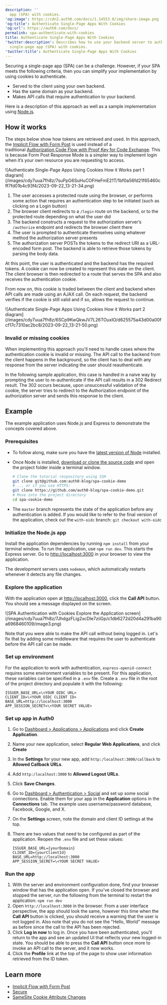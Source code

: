 ```yaml
---
description: ''
  app (SPA) with cookies.
'og:image': https://cdn2.auth0.com/docs/1.14553.0/img/share-image.png
'og:title': Authenticate Single-Page Apps With Cookies
'og:url': https://auth0.com/docs/
permalink: spa-authenticate-with-cookies
title: Authenticate Single-Page Apps With Cookies
'twitter:description': Describes how to use your backend server to authenticate a
  single-page app (SPA) with cookies.
'twitter:title': Authenticate Single-Page Apps With Cookies
---
```

Securing a single-page app (SPA) can be a challenge. However, if your SPA meets the following criteria, then you can simplify your implementation by using cookies to authenticate.

* Served to the client using your own backend.
* Has the same domain as your backend.
* Makes API calls that require authentication to your backend.

Here is a description of this approach as well as a sample implementation using [Node.js](https://nodejs.org/en/).

## How it works

The steps below show how tokens are retrieved and used. In this approach, the [Implicit Flow with Form Post](/docs/get-started/authentication-and-authorization-flow/implicit-flow-with-form-post) is used instead of a traditional [Authorization Code Flow with Proof Key for Code Exchange](/docs/get-started/authentication-and-authorization-flow/authorization-code-flow-with-pkce). This is because Form Post Response Mode is a simpler way to implement login when it’s your own resource you are requesting to access.

<Frame>![Authenticate Single-Page Apps Using Cookies How it Works part 1 diagram](/images/cdy7uua7fh8z/7suPpG6SuHuCOFHeFmE21T/1bf0a56fd21f65460cff7fd01b4c93f4/2023-09-22_13-21-34.png)</Frame>

1. The user accesses a protected route using the browser, or performs some action that requires an authentication step to be initiated (such as clicking on a Login button)
2. The browser client redirects to a `/login` route on the backend, or to the protected route depending on what the user did
3. The backend constructs a request to the authorization server’s `/authorize` endpoint and redirects the browser client there
4. The user is prompted to authenticate themselves using whatever method the authorization server presents
5. The authorization server POSTs the tokens to the redirect URI as a URL-encoded form post. The backend is able to retrieve those tokens by parsing the body data.

At this point, the user is authenticated and the backend has the required tokens. A cookie can now be created to represent this state on the client. The client browser is then redirected to a route that serves the SPA and also receives the authentication cookie.

From now on, this cookie is traded between the client and backend when API calls are made using an AJAX call. On each request, the backend verifies if the cookie is still valid and if so, allows the request to continue.

<Frame>![Authenticate Single-Page Apps Using Cookies How it Works part 2 diagram](/images/cdy7uua7fh8z/6SCp9KwQkwJV7L26TOuxIO/d625575a43d00a00fcf17c7310ac2bc8/2023-09-22_13-21-50.png)</Frame>

### Invalid or missing cookies

When implementing this approach you'll need to handle cases where the authentication cookie is invalid or missing. The API call to the backend from the client happens in the background, so the client has to deal with any response from the server indicating the user should reauthenticate.

In the following sample application, this case is handled in a naive way by prompting the user to re-authenticate if the API call results in a 302 Redirect result. The 302 occurs because, upon unsuccessful validation of the cookie, the server tries to redirect to the Authorization endpoint of the <Tooltip tip="Authorization Server: Centralized server that contributes to defining the boundaries of a user’s access. For example, your authorization server can control the data, tasks, and features available to a user." cta="View Glossary" href="/docs/glossary?term=authorization+server">authorization server</Tooltip> and sends this response to the client.

## Example

The example application uses Node.js and Express to demonstrate the concepts covered above.

### Prerequisites

* To follow along, make sure you have the [latest version of Node](https://nodejs.org/en/download/) installed.
* Once Node is installed, [download or clone the source code](https://github.com/auth0-blog/spa-cookie-demo/) and open the project folder inside a terminal window.

  ```bash lines
  # Clone the tutorial respository using SSH
  git clone git@github.com:auth0-blog/spa-cookie-demo
  # ... or if you use HTTPS:
  git clone https://github.com/auth0-blog/spa-cookie-demo.git
  # Move into the project directory
  cd spa-cookie-demo
  ```
* The `master` branch represents the state of the application before any authentication is added. If you would like to refer to the final version of the application, check out the `with-oidc` branch:
  `git checkout with-oidc`

### Initialize the Node.js app

Install the application dependencies by running `npm install` from your terminal window. To run the application, use `npm run dev`. This starts the Express server. Go to [http://localhost:3000](http://localhost:3000/) in your browser to view the application.

The development servers uses `nodemon`, which automatically restarts whenever it detects any file changes.

### Explore the application

With the application open at [http://localhost:3000](http://localhost:3000/), click the **Call API** button. You should see a message displayed on the screen.

<Frame>![SPA Authentication with Cookies Explore the Application screen](/images/cdy7uua7fh8z/7JhdgzFLig2xcDle7ziiGp/c1db6272d20d4a291ba90a6968460109/image3.png)</Frame>

Note that you were able to make the API call without being logged in. Let's fix that by adding some middleware that requires the user to authenticate before the API call can be made.

### Set up environment

For the application to work with authentication, `express-openid-connect` requires some environment variables to be present. For this application, these variables can be specified in a `.env` file. Create a `.env` file in the root of the project directory and populate it with the following:

```env .env lines
ISSUER_BASE_URL=\<YOUR OIDC URL>
CLIENT_ID=\<YOUR OIDC CLIENT ID>
BASE_URL=http://localhost:3000
APP_SESSION_SECRET=\<YOUR SECRET VALUE>
```

### Set up app in Auth0

1. Go to [Dashboard > Applications > Applications](https://manage.auth0.com/#/applications) and click **Create Application**.
2. Name your new application, select **Regular Web Applications**, and click **Create**
3. In the **Settings** for your new app, add `http:/localhost:3000/callback` to **Allowed Callback URLs**.
4. Add `http:/localhost:3000` to **Allowed Logout URLs**.
5. Click **Save Changes**.
6. Go to [Dashboard > Authentication > Social](https://manage.auth0.com/#/connections/social) and set up some social connections. Enable them for your app in the **Application** options in the **Connections** tab. The example uses username/password database, Facebook, Google, and X.
7. On the **Settings** screen, note the domain and client ID settings at the top.
8. There are two values that need to be configured as part of the application. Reopen the `.env` file and set these values:

   ```env .env lines
   ISSUER_BASE_URL={yourDomain}
   CLIENT_ID={yourClientId}
   BASE_URL=http://localhost:3000
   APP_SESSION_SECRET=\<YOUR SECRET VALUE>
   ```

### Run the app

1. With the server and environment configuration done, find your browser window that has the application open. If you've closed the browser and stopped the server, run the following from the terminal to restart the application:
   `npm run dev`
2. Open `http://localhost:3000` in the browser. From a user interface perspective, the app should look the same, however this time when the **Call API** button is clicked, you should receive a warning that the user is not logged in. Also note that you do not see the "Hello, World" message as before since the call to the API has been rejected.
3. Click **Log in now** to log in. Once you have been authenticated, you'll return to the app and see an updated UI that reflects your new logged-in state. You should be able to press the **Call API** button once more to invoke an API call to the server, and it now works.
4. Click the **Profile** link at the top of the page to show user information retrieved from the ID token.

## Learn more

* [Implicit Flow with Form Post](/docs/get-started/authentication-and-authorization-flow/implicit-flow-with-form-post)
* [Secure](/docs/secure)
* [SameSite Cookie Attribute Changes](/docs/manage-users/cookies/samesite-cookie-attribute-changes)